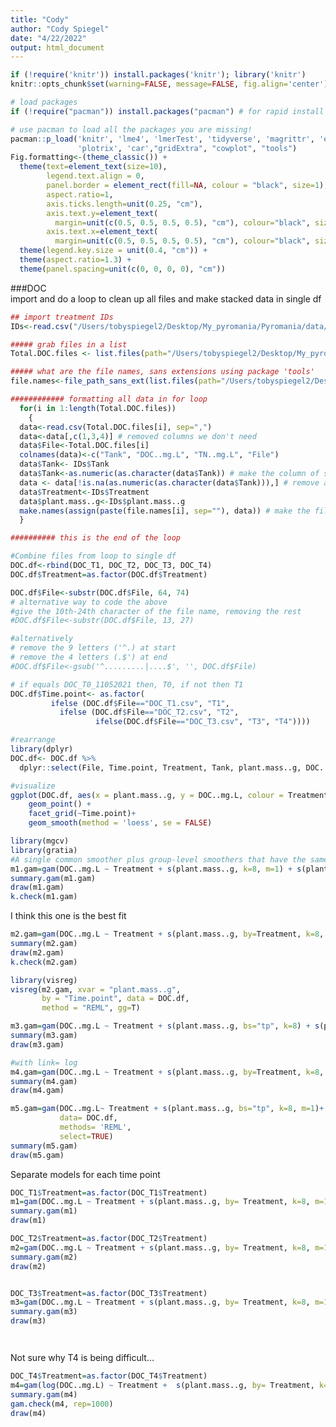 ```yaml
---
title: "Cody"
author: "Cody Spiegel"
date: "4/22/2022"
output: html_document
---
```


```r
if (!require('knitr')) install.packages('knitr'); library('knitr')
knitr::opts_chunk$set(warning=FALSE, message=FALSE, fig.align='center')

# load packages
if (!require("pacman")) install.packages("pacman") # for rapid install if not in library

# use pacman to load all the packages you are missing!
pacman::p_load('knitr', 'lme4', 'lmerTest', 'tidyverse', 'magrittr', 'effects', 'plyr', 'dplyr', 
               'plotrix', 'car',"gridExtra", "cowplot", "tools")
Fig.formatting<-(theme_classic()) +
  theme(text=element_text(size=10),
        legend.text.align = 0,
        panel.border = element_rect(fill=NA, colour = "black", size=1),
        aspect.ratio=1, 
        axis.ticks.length=unit(0.25, "cm"),
        axis.text.y=element_text(
          margin=unit(c(0.5, 0.5, 0.5, 0.5), "cm"), colour="black", size=10), 
        axis.text.x=element_text(
          margin=unit(c(0.5, 0.5, 0.5, 0.5), "cm"), colour="black", size=8)) +
  theme(legend.key.size = unit(0.4, "cm")) +
  theme(aspect.ratio=1.3) +
  theme(panel.spacing=unit(c(0, 0, 0, 0), "cm"))


```

###DOC  
import and do a loop to clean up all files and make stacked data in single df
```r
## import treatment IDs
IDs<-read.csv("/Users/tobyspiegel2/Desktop/My_pyromania/Pyromania/data/treatment.IDs.csv")

##### grab files in a list
Total.DOC.files <- list.files(path="/Users/tobyspiegel2/Desktop/My_pyromania/Pyromania/data/DOC.TN", pattern = "csv$", full.names = T)

##### what are the file names, sans extensions using package 'tools'
file.names<-file_path_sans_ext(list.files(path="/Users/tobyspiegel2/Desktop/My_pyromania/Pyromania/data/DOC.TN", pattern = "csv$", full.names = F))

############ formatting all data in for loop
  for(i in 1:length(Total.DOC.files))
    {
  data<-read.csv(Total.DOC.files[i], sep=",")
  data<-data[,c(1,3,4)] # removed columns we don't need
  data$File<-Total.DOC.files[i]
  colnames(data)<-c("Tank", "DOC..mg.L", "TN..mg.L", "File")
  data$Tank<- IDs$Tank
  data$Tank<-as.numeric(as.character(data$Tank)) # make the column of samples all numeric
  data <- data[!is.na(as.numeric(as.character(data$Tank))),] # remove all rows that aren't numeric/tanks
  data$Treatment<-IDs$Treatment
  data$plant.mass..g<-IDs$plant.mass..g
  make.names(assign(paste(file.names[i], sep=""), data)) # make the file name the name of new df for loop df
  }

########## this is the end of the loop

#Combine files from loop to single df
DOC.df<-rbind(DOC_T1, DOC_T2, DOC_T3, DOC_T4)
DOC.df$Treatment=as.factor(DOC.df$Treatment)

DOC.df$File<-substr(DOC.df$File, 64, 74) 
# alternative way to code the above
#give the 10th-24th character of the file name, removing the rest
#DOC.df$File<-substr(DOC.df$File, 13, 27) 

#alternatively
# remove the 9 letters ('^.) at start 
# remove the 4 letters (.$') at end
#DOC.df$File<-gsub('^.........|....$', '', DOC.df$File) 

# if equals DOC_T0_11052021 then, T0, if not then T1
DOC.df$Time.point<- as.factor(
         ifelse (DOC.df$File=="DOC_T1.csv", "T1",
           ifelse (DOC.df$File=="DOC_T2.csv", "T2", 
                   ifelse(DOC.df$File=="DOC_T3.csv", "T3", "T4"))))

#rearrange
library(dplyr)
DOC.df<- DOC.df %>% 
  dplyr::select(File, Time.point, Treatment, Tank, plant.mass..g, DOC..mg.L, TN..mg.L) 

#visualize
ggplot(DOC.df, aes(x = plant.mass..g, y = DOC..mg.L, colour = Treatment)) +
    geom_point() +
    facet_grid(~Time.point)+
    geom_smooth(method = 'loess', se = FALSE) 


```


```r
library(mgcv)
library(gratia)
#A single common smoother plus group-level smoothers that have the same wiggliness (model GS)
m1.gam=gam(DOC..mg.L ~ Treatment + s(plant.mass..g, k=8, m=1) + s(plant.mass..g, Time.point, k=8, bs="fs", m=1), data=DOC.df, method="REML")
summary.gam(m1.gam)
draw(m1.gam)
k.check(m1.gam)

```
I think this one is the best fit
```r
m2.gam=gam(DOC..mg.L ~ Treatment + s(plant.mass..g, by=Treatment, k=8, m=1) + s(plant.mass..g, Time.point, k=11, bs="fs", m=1), data=DOC.df, method="REML", select = T)
summary(m2.gam)
draw(m2.gam)
k.check(m2.gam)

library(visreg)
visreg(m2.gam, xvar = "plant.mass..g",
       by = "Time.point", data = DOC.df,
       method = "REML", gg=T)


```

```r
m3.gam=gam(DOC..mg.L ~ Treatment + s(plant.mass..g, bs="tp", k=8) + s(plant.mass..g, by=Treatment, k=8, m=1) + s(plant.mass..g, Time.point, k=8, bs="fs", m=1), data=DOC.df, method="REML", select = T)
summary(m3.gam)
draw(m3.gam)


```

```r
#with link= log
m4.gam=gam(DOC..mg.L ~ Treatment + s(plant.mass..g, by=Treatment, k=8, m=1) + s(plant.mass..g, Time.point, k=8, bs="fs", m=1),family = gaussian(link = "log"), data=DOC.df, method="REML", select=T)
summary(m4.gam)
draw(m4.gam)
```

```r
m5.gam=gam(DOC..mg.L~ Treatment + s(plant.mass..g, bs="tp", k=8, m=1)+ s(plant.mass..g, Time.point, bs="fs", k=8, m=1),#time point specific trends
           data= DOC.df,
           methods= 'REML',
           select=TRUE)
summary(m5.gam)
draw(m5.gam)
```


Separate models for each time point
```r
DOC_T1$Treatment=as.factor(DOC_T1$Treatment)
m1=gam(DOC..mg.L ~ Treatment + s(plant.mass..g, by= Treatment, k=8, m=1), data= DOC_T1, method= "REML")
summary.gam(m1)
draw(m1)

```
```r
DOC_T2$Treatment=as.factor(DOC_T2$Treatment)
m2=gam(DOC..mg.L ~ Treatment + s(plant.mass..g, by= Treatment, k=8, m=1), data= DOC_T2, method= "REML")
summary.gam(m2)
draw(m2)



```

```r
DOC_T3$Treatment=as.factor(DOC_T3$Treatment)
m3=gam(DOC..mg.L ~ Treatment + s(plant.mass..g, by= Treatment, k=8, m=1), data= DOC_T3, method= "REML")
summary.gam(m3)
draw(m3)




```

Not sure why T4 is being difficult...
```r
DOC_T4$Treatment=as.factor(DOC_T4$Treatment)
m4=gam(log(DOC..mg.L) ~ Treatment +  s(plant.mass..g, by= Treatment, k=8, m=1), data= DOC_T4, method= "REML")
summary.gam(m4)
gam.check(m4, rep=1000)
draw(m4)

```


